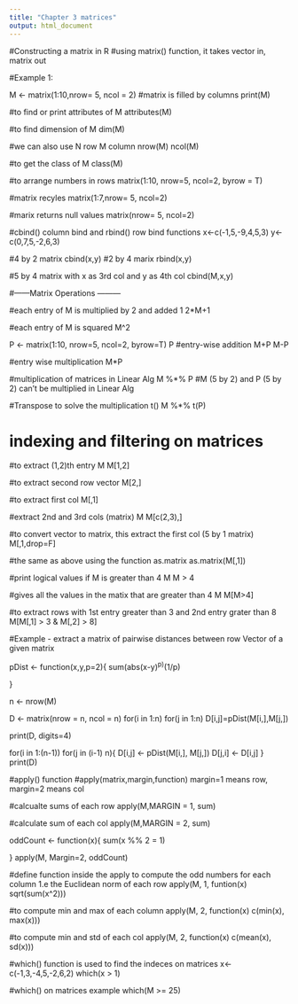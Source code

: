 ```yaml
---
title: "Chapter 3 matrices"
output: html_document
---
```


#Constructing a matrix in R
#using matrix() function, it takes vector in, matrix out

#Example 1:

M <- matrix(1:10,nrow= 5, ncol = 2) #matrix is filled by columns
print(M)

#to find or print attributes of M
attributes(M)

#to find dimension of M
dim(M)

#we can also use N row M column 
nrow(M)
ncol(M)

#to get the class of M
class(M)

#to arrange numbers in rows
matrix(1:10, nrow=5, ncol=2, byrow = T)

#matrix recyles
matrix(1:7,nrow= 5, ncol=2)

#marix returns null values
matrix(nrow= 5, ncol=2) 

#cbind() column bind and rbind() row bind functions
x<-c(-1,5,-9,4,5,3)
y<-c(0,7,5,-2,6,3)

#4 by 2 matrix
cbind(x,y) 
#2 by 4 marix
rbind(x,y)

#5 by 4 matrix with x as 3rd col and y as 4th col
cbind(M,x,y)

#------Matrix Operations ---------

#each entry of M is multiplied by 2 and added 1
2*M+1

#each entry of M is squared
M^2

P <- matrix(1:10, nrow=5, ncol=2, byrow=T)
P
#entry-wise addition
M+P
M-P

#entry wise multiplication
M*P

#multiplication of matrices in Linear Alg 
M %*% P #M (5 by 2) and P (5 by 2) can't be multiplied in Linear Alg

#Transpose to solve the multiplication t()
M %*% t(P)

# indexing and filtering on matrices

#to extract (1,2)th entry
M
M[1,2]

#to extract second row vector
M[2,]

#to extract first col
M[,1]

#extract 2nd and 3rd cols (matrix)
M
M[c(2,3),]

#to convert vector to matrix, this extract the first col (5 by 1 matrix)
M[,1,drop=F]

#the same as above using the function as.matrix
as.matrix(M[,1])

#print logical values if M is greater than 4
M
M > 4

#gives all the values in the matix that are greater than 4
M
M[M>4]

#to extract rows with 1st entry greater than 3 and 2nd entry grater than 8
M[M[,1] > 3 & M[,2] > 8]


#Example - extract a matrix of pairwise distances between row Vector of a given matrix

pDist <- function(x,y,p=2){
 sum(abs(x-y)^p)^(1/p)
 
}

n <- nrow(M)

D <- matrix(nrow =  n, ncol = n)
for(i in 1:n)
  for(j in 1:n)
  D[i,j]=pDist(M[i,],M[j,])
  
  
  print(D, digits=4)

for(i in 1:(n-1))
 for(j in (i-1) n){
  D[i,j] <- pDist(M[i,], M[j,])
  D[j,i] <- D[i,j]
 }
 print(D)
 
#apply() function
#apply(matrix,margin,function) margin=1 means row, margin=2 means col

#calcualte sums of each row
apply(M,MARGIN = 1, sum) 

#calculate sum of each col
apply(M,MARGIN = 2, sum)

oddCount <- function(x){
  sum(x %% 2 = 1)
  
}
apply(M, Margin=2, oddCount)

#define function inside the apply to compute the odd numbers for each column 1.e the Euclidean norm of each row
apply(M, 1, funtion(x) sqrt(sum(x^2)))

#to compute min and max of each column
apply(M, 2, function(x) c(min(x), max(x)))

#to compute min and std of each col
apply(M, 2, function(x) c(mean(x), sd(x)))

#which() function is used to find the indeces on matrices
x<-c(-1,3,-4,5,-2,6,2)
which(x > 1)

#which() on matrices example
which(M >= 25)


